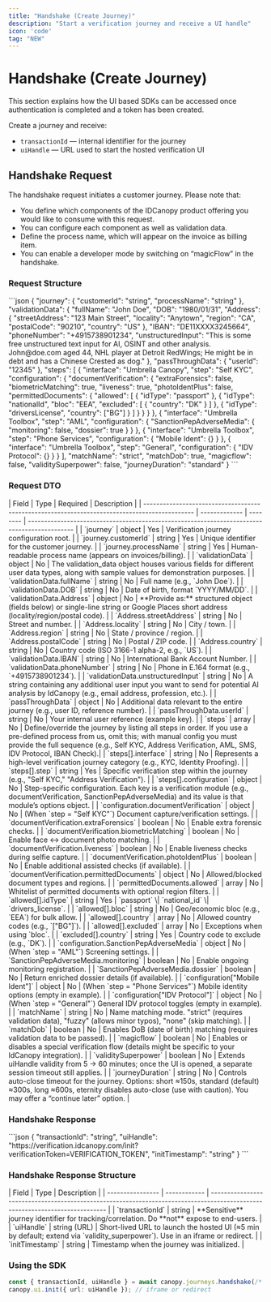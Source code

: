 ```yaml
---
title: "Handshake (Create Journey)"
description: "Start a verification journey and receive a UI handle"
icon: 'code'
tag: "NEW"
---
```


# Handshake (Create Journey)
This section explains how the UI based SDKs can be accessed once authentication is completed and a token has been created.

Create a journey and receive:
- `transactionId` — internal identifier for the journey
- `uiHandle` — URL used to start the hosted verification UI

## Handshake Request
The handshake request initiates a customer journey. Please note that:

- You define which components of the IDCanopy product offering you would like to consume with this request.
- You can configure each component as well as validation data.
- Define the process name, which will appear on the invoice as billing item.
- You can enable a developer mode by switching on “magicFlow” in the handshake.

### Request Structure
<Accordion title="Request Structure">  
```json
{
  "journey": {
    "customerId": "string",
    "processName": "string"
  },
  "validationData": {
    "fullName": "John Doe",
    "DOB": "1980/01/31",
    "Address": {
      "streetAddress": "123 Main Street",
      "locality": "Anytown",
      "region": "CA",
      "postalCode": "90210",
      "country": "US"
    },
    "IBAN": "DE11XXXX3245664",
    "phoneNumber": "+4915738901234",
    "unstructuredInput": "This is some free unstructured text input for AI, OSINT and other analysis. John@doe.com aged 44, NHL player at Detroit RedWings; He might be in debt and has a Chinese Crested as dog."
  },
  "passThroughData": {
    "userId": "12345"
  },
  "steps": [
    {
      "interface": "Umbrella Canopy",
      "step": "Self KYC",
      "configuration": {
        "documentVerification": {
          "extraForensics": false,
          "biometricMatching": true,
          "liveness": true,
          "photoIdentPlus": false,
          "permittedDocuments": {
            "allowed": [
              {
                "idType": "passport"
              },
              {
                "idType": "nationalId",
                "bloc": "EEA",
                "excluded": [
                  {
                    "country": "DK"
                  }
                ]
              },
              {
                "idType": "driversLicense",
                "country": ["BG"]
              }
            ]
          }
        }
      }
    },
    {
      "interface": "Umbrella Toolbox",
      "step": "AML",
      "configuration": {
        "SanctionPepAdverseMedia": {
          "monitoring": false,
          "dossier": true
        }
      }
    },
    {
      "interface": "Umbrella Toolbox",
      "step": "Phone Services",
      "configuration": {
        "Mobile Ident": {}
      }
    },
    {
      "interface": "Umbrella Toolbox",
      "step": "General",
      "configuration": {
        "IDV Protocol": {}
      }
    }
  ],
  "matchName": "strict",
  "matchDob": true,
  "magicflow": false,
  "validitySuperpower": false,
  "journeyDuration": "standard"
}
```
</Accordion>

### Request DTO
<Accordion title="Request DTO">  
| Field                                                                                         | Type          | Required | Description                                                                                  |
| --------------------------------------------------------------------------------------------- | ------------- | -------- | -------------------------------------------------------------------------------------------- |
| `journey`                                                                                     | object        | Yes      | Verification journey configuration root.                                                     |
| `journey.customerId`                                                                          | string        | Yes      | Unique identifier for the customer journey.                                                  |
| `journey.processName`                                                                         | string        | Yes      | Human-readable process name (appears on invoices/billing).                                   |
| `validationData`                                                                              | object        | No       | The validation_data object houses various fields for different user data types, along with sample values for demonstration purposes.   |
| `validationData.fullName`                                                                     | string        | No       | Full name (e.g., `John Doe`).                                                                |
| `validationData.DOB`                                                                          | string        | No       | Date of birth, format `YYYY/MM/DD`.                                                          |
| `validationData.Address`                                                                      | object        | No       | **Provide as:** structured object (fields below) or single-line string or Google Places short address (locality/region/postal code). |
| `Address.streetAddress`                                                                       | string        | No       | Street and number.                                                                           |
| `Address.locality`                                                                            | string        | No       | City / town.                                                                                 |
| `Address.region`                                                                              | string        | No       | State / province / region.                                                                   |
| `Address.postalCode`                                                                          | string        | No       | Postal / ZIP code.                                                                           |
| `Address.country`                                                                             | string        | No       | Country code (ISO 3166-1 alpha-2, e.g., `US`).                                               |
| `validationData.IBAN`                                                                         | string        | No       | International Bank Account Number.                                                           |
| `validationData.phoneNumber`                                                                  | string        | No       | Phone in E.164 format (e.g., `+4915738901234`).                                              |
| `validationData.unstructuredInput`                                                            | string        | No       | A string containing any additional user input you want to send for potential AI analysis by IdCanopy (e.g., email address, profession, etc.). |
| `passThroughData`                                                                             | object        | No       | Additional data relevant to the entire journey (e.g., user ID, reference number).            |
| `passThroughData.userId`                                                                      | string        | No       | Your internal user reference (example key).                                                  |
| `steps`                                                                                       | array         | No       | Define/override the journey by listing all steps in order. If you use a pre-defined process from us, omit this; with manual config you must provide the full sequence (e.g., Self KYC, Address Verification, AML, SMS, IDV Protocol, IBAN Check).|
| `steps[].interface`                                                                           | string        | No       | Represents a high-level verification journey category (e.g., KYC, Identity Proofing).                                |
| `steps[].step`                                                                                | string        | Yes      | Specific verification step within the journey (e.g., "Self KYC," "Address Verification").                             |
| `steps[].configuration`                                                                       | object        | No       | Step-specific configuration. Each key is a verification module (e.g., documentVerification, SanctionPepAdverseMedia) and its value is that module’s options object.  |
| `configuration.documentVerification`                                                          | object        | No       | (When `step = "Self KYC"`) Document capture/verification settings.                           |
| `documentVerification.extraForensics`                                                         | boolean       | No       | Enable extra forensic checks.                                                                |
| `documentVerification.biometricMatching`                                                      | boolean       | No       | Enable face ↔ document photo matching.                                                       |
| `documentVerification.liveness`                                                               | boolean       | No       | Enable liveness checks during selfie capture.                                                |
| `documentVerification.photoIdentPlus`                                                         | boolean       | No       | Enable additional assisted checks (if available).                                            |
| `documentVerification.permittedDocuments`                                                     | object        | No       | Allowed/blocked document types and regions.                                                  |
| `permittedDocuments.allowed`                                                                  | array         | No       | Whitelist of permitted documents with optional region filters.                               |
| `allowed[].idType`                                                                            | string        | Yes      | `passport` \| `national_id` \| `drivers_license`.                                            |
| `allowed[].bloc`                                                                              | string        | No       | Geo/economic bloc (e.g., `EEA`) for bulk allow.                                              |
| `allowed[].country`                                                                           | array         | No       | Allowed country codes (e.g., `["BG"]`).                                                      |
| `allowed[].excluded`                                                                          | array         | No       | Exceptions when using `bloc`.                                                                |
| `excluded[].country`                                                                          | string        | Yes      | Country code to exclude (e.g., `DK`).                                                        |
| `configuration.SanctionPepAdverseMedia`                                                       | object        | No       | (When `step = "AML"`) Screening settings.                                                    |
| `SanctionPepAdverseMedia.monitoring`                                                          | boolean       | No       | Enable ongoing monitoring registration.                                                      |
| `SanctionPepAdverseMedia.dossier`                                                             | boolean       | No       | Return enriched dossier details (if available).                                              |
| `configuration["Mobile Ident"]`                                                               | object        | No       | (When `step = "Phone Services"`) Mobile identity options (empty in example).                 |
| `configuration["IDV Protocol"]`                                                               | object        | No       | (When `step = "General"`) General IDV protocol toggles (empty in example).                   |
| `matchName`                                                                                   | string        | No       | Name matching mode. "strict" (requires validation data), "fuzzy" (allows minor typos), "none" (skip matching).                                             |
| `matchDob`                                                                                    | boolean       | No       | Enables DoB (date of birth) matching (requires validation data to be passed).                |
| `magicflow`                                                                                   | boolean       | No       | Enables or disables a special verification flow (details might be specific to your IdCanopy integration).  |
| `validitySuperpower`                                                                          | boolean       | No       | Extends uiHandle validity from 5 → 60 minutes; once the UI is opened, a separate session timeout still applies. |
| `journeyDuration`                                                                             | string        | No       | Controls auto-close timeout for the journey. Options: short ≈150s, standard (default) ≈300s, long ≈600s, eternity disables auto-close (use with caution). You may offer a “continue later” option. |
</Accordion>


### Handshake Response
<Accordion title="Handshake Response">  
```json
{
  "transactionId": "string",
  "uiHandle": "https://verification.idcanopy.com/init?verificationToken=VERIFICATION_TOKEN",
  "initTimestamp": "string"
}
```
</Accordion>

### Handshake Response Structure
<Accordion title="Handshake Response Structure">  
| Field            | Type         | Description                                                                                                                  |
| ---------------- | ------------ | ---------------------------------------------------------------------------------------------------------------------------- |
| `transactionId`  | string       | **Sensitive** journey identifier for tracking/correlation. Do **not** expose to end-users.                                   |
| `uiHandle`       | string (URL) | Short-lived URL to launch the hosted UI (≈5 min by default; extend via `validity_superpower`). Use in an iframe or redirect. |
| `initTimestamp`  | string       | Timestamp when the journey was initialized.  |

</Accordion>

### Using the SDK
```ts
const { transactionId, uiHandle } = await canopy.journeys.handshake(/* dto above */);
canopy.ui.init({ url: uiHandle }); // iframe or redirect
```
